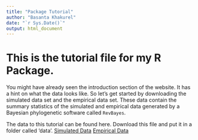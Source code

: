 ```yaml
---
title: "Package Tutorial"
author: "Basanta Khakurel"
date: "`r Sys.Date()`"
output: html_document
---
```


# This is the tutorial file for my R Package. 

You might have already seen the introduction section of the website. It has a hint on what the data looks like. 
So let's get started by downloading the simulated data set and the empirical data set. These data contain the summary statistics of the simulated and empirical data generated by a Bayesian phylogenetic software called `RevBayes`. 

The data to this tutorial can be found here. Download this file and put it in a folder called 'data'. 
[Simulated Data](https://raw.githubusercontent.com/basanta33/PPS.Analysis/main/data/simulated_data_pps_data.csv) 
[Empirical Data](https://raw.githubusercontent.com/basanta33/PPS.Analysis/main/data/empirical_data_pps_data.csv)

